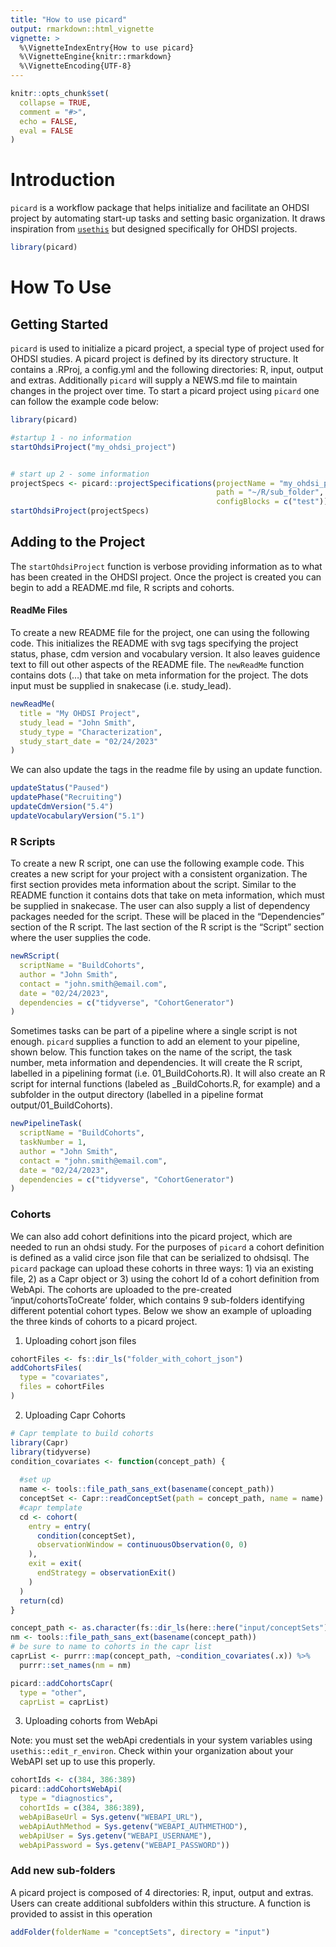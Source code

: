 ```yaml
---
title: "How to use picard"
output: rmarkdown::html_vignette
vignette: >
  %\VignetteIndexEntry{How to use picard}
  %\VignetteEngine{knitr::rmarkdown}
  %\VignetteEncoding{UTF-8}
---
```


```r
knitr::opts_chunk$set(
  collapse = TRUE,
  comment = "#>",
  echo = FALSE,
  eval = FALSE
)
```

# Introduction

`picard` is a workflow package that helps initialize and facilitate an OHDSI project by automating start-up tasks and setting basic organization. It draws inspiration from [`usethis`](https://usethis.r-lib.org/) but designed specifically for OHDSI projects.


```r
library(picard)
```


# How To Use

## Getting Started

`picard` is used to initialize a picard project, a special type of project used for OHDSI studies. A picard project is defined by its directory structure. It contains a .RProj, a config.yml and the following directories: R, input, output and extras. Additionally `picard` will supply a NEWS.md file to maintain changes in the project over time. To start a picard project using `picard` one can follow the example code below:

```r

library(picard)

#startup 1 - no information
startOhdsiProject("my_ohdsi_project")


# start up 2 - some information
projectSpecs <- picard::projectSpecifications(projectName = "my_ohdsi_project",
                                              path = "~/R/sub_folder",
                                              configBlocks = c("test"))
startOhdsiProject(projectSpecs)
```

## Adding to the Project

The `startOhdsiProject` function is verbose providing information as to what has been created in the OHDSI project. Once the project is created you can begin to add a README.md file, R scripts and cohorts.

#### ReadMe Files

To create a new README file for the project, one can using the following code. This initializes the README with svg tags specifying the project status, phase, cdm version and vocabulary version. It also leaves guidence text to fill out other aspects of the README file. The `newReadMe` function contains dots (...) that take on meta information for the project. The dots input must be supplied in snakecase (i.e. study_lead).

```r
newReadMe(
  title = "My OHDSI Project",
  study_lead = "John Smith",
  study_type = "Characterization",
  study_start_date = "02/24/2023"
)
```

We can also update the tags in the readme file by using an update function. 
```r
updateStatus("Paused")
updatePhase("Recruiting")
updateCdmVersion("5.4")
updateVocabularyVersion("5.1")
```


### R Scripts

To create a new R script, one can use the following example code. This creates a new script for your project with a consistent organization. The first section provides meta information about the script. Similar to the README function it contains dots that take on meta information, which must be supplied in snakecase. The user can also supply a list of dependency packages needed for the script. These will be placed in the "Dependencies" section of the R script. The last section of the R script is the "Script" section where the user supplies the code.

```r
newRScript(
  scriptName = "BuildCohorts",
  author = "John Smith",
  contact = "john.smith@email.com",
  date = "02/24/2023",
  dependencies = c("tidyverse", "CohortGenerator")
)
```

Sometimes tasks can be part of a pipeline where a single script is not enough. `picard` supplies a function to add an element to your pipeline, shown below. This function takes on the name of the script, the task number, meta information and dependencies. It will create the R script, labelled in a pipelining format (i.e. 01_BuildCohorts.R). It will also create an R script for internal functions (labeled as \_BuildCohorts.R, for example) and a subfolder in the output directory (labelled in a pipeline format output/01_BuildCohorts).

```r
newPipelineTask(
  scriptName = "BuildCohorts",
  taskNumber = 1,
  author = "John Smith",
  contact = "john.smith@email.com",
  date = "02/24/2023",
  dependencies = c("tidyverse", "CohortGenerator")
)
```
### Cohorts

We can also add cohort definitions into the picard project, which are needed to run an ohdsi study. For the purposes of `picard` a cohort definition is defined as a valid circe json file that can be serialized to ohdsisql. The `picard` package can upload these cohorts in three ways: 1) via an existing file, 2) as a Capr object or 3) using the cohort Id of a cohort definition from WebApi. The cohorts are uploaded to the pre-created 'input/cohortsToCreate' folder, which contains 9 sub-folders identifying different potential cohort types. Below we show an example of uploading the three kinds of cohorts to a picard project. 

1) Uploading cohort json files

```r
cohortFiles <- fs::dir_ls("folder_with_cohort_json")
addCohortsFiles(
  type = "covariates",
  files = cohortFiles
)
```

2) Uploading Capr Cohorts

```r

# Capr template to build cohorts
library(Capr)
library(tidyverse)
condition_covariates <- function(concept_path) {
  
  #set up
  name <- tools::file_path_sans_ext(basename(concept_path))
  conceptSet <- Capr::readConceptSet(path = concept_path, name = name)
  #capr template
  cd <- cohort(
    entry = entry(
      condition(conceptSet),
      observationWindow = continuousObservation(0, 0)
    ),
    exit = exit(
      endStrategy = observationExit()
    )
  )
  return(cd)
}

concept_path <- as.character(fs::dir_ls(here::here("input/conceptSets")))
nm <- tools::file_path_sans_ext(basename(concept_path))
# be sure to name to cohorts in the capr list
caprList <- purrr::map(concept_path, ~condition_covariates(.x)) %>%
  purrr::set_names(nm = nm)

picard::addCohortsCapr(
  type = "other",
  caprList = caprList)
```

3) Uploading cohorts from WebApi

Note: you must set the webApi credentials in your system variables using `usethis::edit_r_environ`. Check within your organization about your WebAPI set up to use this properly.

```r
cohortIds <- c(384, 386:389)
picard::addCohortsWebApi(
  type = "diagnostics",
  cohortIds = c(384, 386:389),
  webApiBaseUrl = Sys.getenv("WEBAPI_URL"),
  webApiAuthMethod = Sys.getenv("WEBAPI_AUTHMETHOD"),
  webApiUser = Sys.getenv("WEBAPI_USERNAME"),
  webApiPassword = Sys.getenv("WEBAPI_PASSWORD"))
```


### Add new sub-folders

A picard project is composed of 4 directories: R, input, output and extras. Users can create additional subfolders within this structure. A function is provided to assist in this operation

```r
addFolder(folderName = "conceptSets", directory = "input")
```
